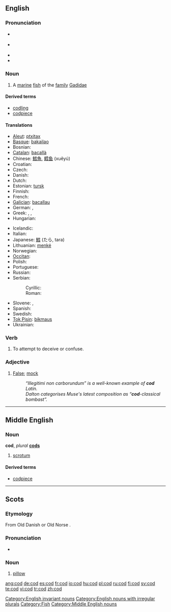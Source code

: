 {{see|COD}}
==English==
{{wikipedia}}

===Pronunciation===
* {{a|RP}} {{IPA|/kɒd/}}
* {{a|US}} {{IPA|/kɑːd/}}
* {{audio|en-us-cod.ogg|Audio (US)}}
* {{rhymes|ɒd}}

===Noun===
{{en-noun|cods|-}}

# A [[marine]] [[fish]] of the [[family]] [[Gadidae]]

====Derived terms====
* [[codling]]
* [[codpiece]]

====Translations====
{{trans-top|marine fish of the family Gadidae}}
* [[Aleut]]: [[ptxitax]]
* [[Basque]]: [[bakailao]]
* Bosnian: {{t-|bs|bakalar|m}}
* [[Catalan]]: [[bacallà]] {{m}}
* Chinese: [[鱈魚]], [[鳕]][[鱼]] (xuěyú)
* Croatian: {{t-|hr|bakalar|m}}
* Czech: {{t-|cs|treska|f}}
* Danish: {{t-|da|torsk|m}}
* Dutch: {{t+|nl|kabeljauw|m}}
* Estonian: [[tursk]]
* Finnish: {{t+|fi|turska|m}}
* French: {{t+|fr|morue|m}}
* [[Galician]]: [[bacallau]] {{m}}
* German: {{t+|de|Kabeljau|m}}, {{t+|de|Dorsch|m}}
* Greek: {{t+|el|βακαλάος|m|tr=vakalaos|sc=Grek}}, {{t+|el|μπακαλιάρος|m|tr=bakaliaros|sc=Grek}}, {{t+|el|γάδος|m|tr=gados|sc=Grek}}
* Hungarian: {{t+|hu|tőkehal}}
{{trans-mid}}
* Icelandic: {{t+|is|þorskur|m}}
* Italian: {{t+|it|merluzzo|m}}
* Japanese: [[鱈]] (たら, tara)
* Lithuanian: [[menkė]] {{f}}
* Norwegian: {{t-|no|torsk|m}}
* [[Occitan]]: {{t|oc|merluça|xs=Occitan}}
* Polish: {{t-|pl|dorsz|m}}
* Portuguese: {{t+|pt|bacalhau|m}}
* Russian: {{t-|ru|треска|f|tr=treská|sc=Cyrl}}
* Serbian:
*: Cyrillic: {{t+|sr|бакалар|m|sc=Cyrl}}
*: Roman: {{t-|sr|bakalar|m}}
* Slovene: {{t+|sl|trska|f|alt=tŕska}}, {{t+|sl|polenovka|f}}
* Spanish: {{t+|es|bacalao|m}}
* Swedish: {{t+|sv|torsk|c}}
* [[Tok Pisin]]: [[bikmaus]]
* Ukrainian: {{t-|uk|тріска|f|sc=Cyrl|xs=Ukrainian}}
{{trans-bottom}}

===Verb===
{{en-verb|cods|codding|codded}}

# {{context|Irish English|slang|transitive}} To attempt to deceive or confuse.

===Adjective===
{{en-adj|-}}

# [[false|False]]; [[mock]]
#: ''“Illegitimi non carborundum” is a well-known example of '''cod''' Latin.''
#: ''Dalton categorises Muse's latest composition as “'''cod'''-classical bombast”.''

[[Category:English invariant nouns]]
[[Category:English nouns with irregular plurals]]
[[Category:Fish]]

----

==Middle English==

===Noun===
'''cod''', ''plural'' '''[[cods]]'''

# [[scrotum]]

====Derived terms====
* [[codpiece]]

[[Category:Middle English nouns]]

----

==Scots==

===Etymology===
From Old Danish {{term|kodde}} or Old Norse {{term|koddi}}.

===Pronunciation===
* {{IPA|/kɒd/}}

===Noun===
{{sco-noun}}

# [[pillow]]

[[ang:cod]]
[[de:cod]]
[[es:cod]]
[[fr:cod]]
[[io:cod]]
[[hu:cod]]
[[pl:cod]]
[[ru:cod]]
[[fi:cod]]
[[sv:cod]]
[[te:cod]]
[[vi:cod]]
[[tr:cod]]
[[zh:cod]]